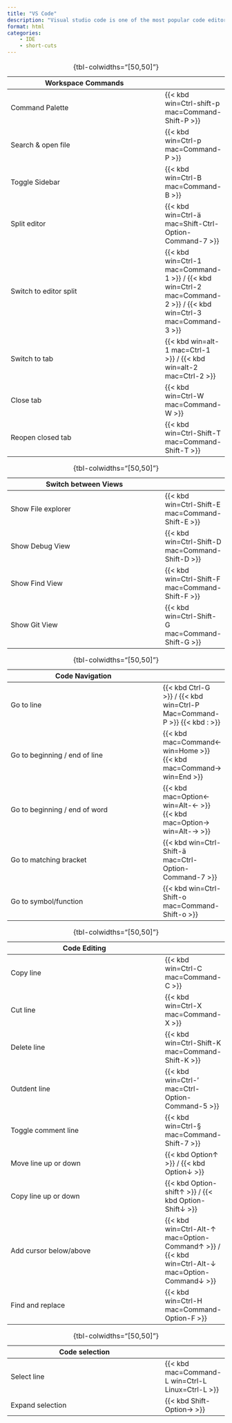 ```yaml
---
title: "VS Code"
description: "Visual studio code is one of the most popular code editors."
format: html
categories:
    - IDE
    - short-cuts
---
```




Workspace Commands       | 
-------------------------|-----
Command Palette          | {{< kbd win=Ctrl-shift-p mac=Command-Shift-P >}}
Search & open file       | {{< kbd win=Ctrl-p mac=Command-P >}}
Toggle Sidebar           | {{< kbd win=Ctrl-B mac=Command-B >}}
Split editor             | {{< kbd win=Ctrl-ä mac=Shift-Ctrl-Option-Command-7 >}}
Switch to editor split   | {{< kbd win=Ctrl-1 mac=Command-1 >}} / {{< kbd win=Ctrl-2 mac=Command-2 >}} / {{< kbd win=Ctrl-3 mac=Command-3 >}}
Switch to tab            | {{< kbd win=alt-1 mac=Ctrl-1 >}} / {{< kbd win=alt-2 mac=Ctrl-2 >}}
Close tab                | {{< kbd win=Ctrl-W mac=Command-W >}}
Reopen closed tab        | {{< kbd win=Ctrl-Shift-T mac=Command-Shift-T >}}

:  {tbl-colwidths="[50,50]"}

Switch between Views     |
-------------------------|-----
Show File explorer       | {{< kbd win=Ctrl-Shift-E mac=Command-Shift-E >}}
Show Debug View          | {{< kbd win=Ctrl-Shift-D mac=Command-Shift-D >}}
Show Find View           | {{< kbd win=Ctrl-Shift-F mac=Command-Shift-F >}}
Show Git View            | {{< kbd win=Ctrl-Shift-G mac=Command-Shift-G >}}

:  {tbl-colwidths="[50,50]"}

Code Navigation                | 
-------------------------------|-----
Go to line                     | {{< kbd Ctrl-G >}} / {{< kbd win=Ctrl-P Mac=Command-P >}} {{< kbd : >}}
Go to beginning / end of line  | {{< kbd mac=Command&larr; win=Home >}} {{< kbd mac=Command&rarr; win=End >}}
Go to beginning / end of word  | {{< kbd mac=Option&larr; win=Alt-&larr; >}} {{< kbd mac=Option&rarr; win=Alt-&rarr; >}}
Go to matching bracket         | {{< kbd win=Ctrl-Shift-ä mac=Ctrl-Option-Command-7 >}}
Go to symbol/function          | {{< kbd win=Ctrl-Shift-o mac=Command-Shift-o >}}
    
:  {tbl-colwidths="[50,50]"}

Code Editing             | 
-------------------------|-----
Copy line                | {{< kbd win=Ctrl-C mac=Command-C  >}}
Cut line                 | {{< kbd win=Ctrl-X mac=Command-X  >}}
Delete line              | {{< kbd win=Ctrl-Shift-K mac=Command-Shift-K  >}}
Outdent line             | {{< kbd win=Ctrl-' mac=Ctrl-Option-Command-5  >}}
Toggle comment line      | {{< kbd win=Ctrl-§ mac=Command-Shift-7 >}}
Move line up or down     | {{< kbd Option&uarr; >}} / {{< kbd Option&darr; >}}
Copy line up or down     | {{< kbd Option-shift&uarr; >}} / {{< kbd Option-Shift&darr; >}}
Add cursor below/above   | {{< kbd win=Ctrl-Alt-&uarr; mac=Option-Command&uarr; >}} / {{< kbd win=Ctrl-Alt-&darr; mac=Option-Command&darr; >}}
Find and replace         | {{< kbd win=Ctrl-H mac=Command-Option-F >}}

:  {tbl-colwidths="[50,50]"}

Code selection           | 
-------------------------|-----
Select line          | {{< kbd mac=Command-L win=Ctrl-L Linux=Ctrl-L >}}
Expand selection     | {{< kbd Shift-Option&rarr; >}}

:  {tbl-colwidths="[50,50]"}
